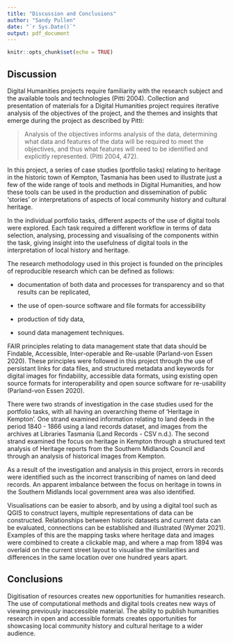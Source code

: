 ```yaml
---
title: "Discussion and Conclusions"
author: "Sandy Pullen"
date: "`r Sys.Date()`"
output: pdf_document
---
```


```r
knitr::opts_chunk$set(echo = TRUE)
```

## Discussion

Digital Humanities projects require familiarity with the research subject and the available tools and technologies (Pitti 2004). Collection and presentation of materials for a Digital Humanities project requires iterative analysis of the objectives of the project, and the themes and insights that emerge during the project as described by Pitti:

> Analysis of the objectives informs analysis of the data, determining what data and features of the data will be required to meet the objectives, and thus what features will need to be identified and explicitly represented. (Pitti 2004, 472).

In this project, a series of case studies (portfolio tasks) relating to heritage in the historic town of Kempton, Tasmania has been used to illustrate just a few of the wide range of tools and methods in Digital Humanities, and how these tools can be used in the production and dissemination of public 'stories' or interpretations of aspects of local community history and cultural heritage.

In the individual portfolio tasks, different aspects of the use of digital tools were explored. Each task required a different workflow in terms of data selection, analysing, processing and visualising of the components within the task, giving insight into the usefulness of digital tools in the interpretation of local history and heritage.

The research methodology used in this project is founded on the principles of reproducible research which can be defined as follows:

-   documentation of both data and processes for transparency and so that results can be replicated,

-   the use of open-source software and file formats for accessibility

-   production of tidy data,

-   sound data management techniques.

FAIR principles relating to data management state that data should be Findable, Accessible, Inter-operable and Re-usable (Parland-von Essen 2020). These principles were followed in this project through the use of persistant links for data files, and structured metadata and keywords for digital images for findability, accessible data formats, using existing open source formats for interoperability and open source software for re-usability (Parland-von Essen 2020).

There were two strands of investigation in the case studies used for the portfolio tasks, with all having an overarching theme of 'Heritage in Kempton'. One strand examined information relating to land deeds in the period 1840 - 1866 using a land records dataset, and images from the archives at Libraries Tasmania (Land Records - CSV n.d.). The second strand examined the focus on heritage in Kempton through a structured text analysis of Heritage reports from the Southern Midlands Council and through an analysis of historical images from Kempton.

As a result of the investigation and analysis in this project, errors in records were identified such as the incorrect transcribing of names on land deed records. An apparent imbalance between the focus on heritage in towns in the Southern Midlands local government area was also identified.

Visualisations can be easier to absorb, and by using a digital tool such as QGIS to construct layers, multiple representations of data can be constructed. Relationships between historic datasets and current data can be evaluated, connections can be established and illustrated (Wymer 2021). Examples of this are the mapping tasks where heritage data and images were combined to create a clickable map, and where a map from 1894 was overlaid on the current street layout to visualise the similarities and differences in the same location over one hundred years apart.

## Conclusions

Digitisation of resources creates new opportunities for humanities research. The use of computational methods and digital tools creates new ways of viewing previously inaccessible material. The ability to publish humanities research in open and accessible formats creates opportunities for showcasing local community history and cultural heritage to a wider audience.
